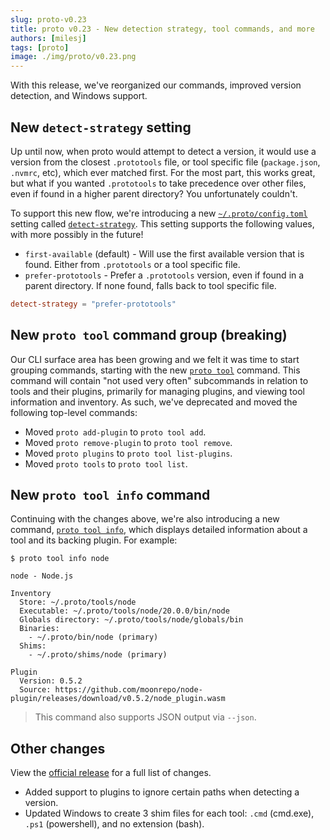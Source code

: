 ```yaml
---
slug: proto-v0.23
title: proto v0.23 - New detection strategy, tool commands, and more
authors: [milesj]
tags: [proto]
image: ./img/proto/v0.23.png
---
```


With this release, we've reorganized our commands, improved version detection, and Windows support.

<!--truncate-->

## New `detect-strategy` setting

Up until now, when proto would attempt to detect a version, it would use a version from the closest
`.prototools` file, or tool specific file (`package.json`, `.nvmrc`, etc), which ever matched first.
For the most part, this works great, but what if you wanted `.prototools` to take precedence over
other files, even if found in a higher parent directory? You unfortunately couldn't.

To support this new flow, we're introducing a new
[`~/.proto/config.toml`](/docs/proto/config#user-configuration) setting called
[`detect-strategy`](/docs/proto/config#detect-strategy). This setting supports the following values,
with more possibly in the future!

- `first-available` (default) - Will use the first available version that is found. Either from
  `.prototools` or a tool specific file.
- `prefer-prototools` - Prefer a `.prototools` version, even if found in a parent directory. If none
  found, falls back to tool specific file.

```toml title="~/.proto/config.toml"
detect-strategy = "prefer-prototools"
```

## New `proto tool` command group (breaking)

Our CLI surface area has been growing and we felt it was time to start grouping commands, starting
with the new [`proto tool`](/docs/proto/commands/tool) command. This command will contain "not used
very often" subcommands in relation to tools and their plugins, primarily for managing plugins, and
viewing tool information and inventory. As such, we've deprecated and moved the following top-level
commands:

- Moved `proto add-plugin` to `proto tool add`.
- Moved `proto remove-plugin` to `proto tool remove`.
- Moved `proto plugins` to `proto tool list-plugins`.
- Moved `proto tools` to `proto tool list`.

## New `proto tool info` command

Continuing with the changes above, we're also introducing a new command,
[`proto tool info`](/docs/proto/commands/tool/info), which displays detailed information about a
tool and its backing plugin. For example:

```
$ proto tool info node

node - Node.js

Inventory
  Store: ~/.proto/tools/node
  Executable: ~/.proto/tools/node/20.0.0/bin/node
  Globals directory: ~/.proto/tools/node/globals/bin
  Binaries:
    - ~/.proto/bin/node (primary)
  Shims:
    - ~/.proto/shims/node (primary)

Plugin
  Version: 0.5.2
  Source: https://github.com/moonrepo/node-plugin/releases/download/v0.5.2/node_plugin.wasm
```

> This command also supports JSON output via `--json`.

## Other changes

View the [official release](https://github.com/moonrepo/proto/releases/tag/v0.23.0) for a full list
of changes.

- Added support to plugins to ignore certain paths when detecting a version.
- Updated Windows to create 3 shim files for each tool: `.cmd` (cmd.exe), `.ps1` (powershell), and
  no extension (bash).
